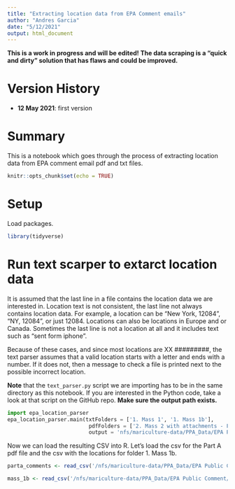 ```yaml
---
title: "Extracting location data from EPA Comment emails"
author: "Andres Garcia"
date: "5/12/2021"
output: html_document
---
```


**This is a work in progress and will be edited! The data scraping is a "quick and dirty" solution that has flaws and could be improved.**

# Version History

- **12 May 2021**: first version

# Summary

This is a notebook which goes through the process of extracting location data from EPA comment email pdf and txt files. 

```r
knitr::opts_chunk$set(echo = TRUE)
```

# Setup

Load packages.

```r
library(tidyverse)
```

# Run text scarper to extarct location data

It is assumed that the last line in a file contains the location data we are interested in.
Location text is not consistent, the last line not always contains location data. 
For example, a location can be "New York, 12084", "NY, 12084", or just 12084.
Locations can also be locations in Europe and or Canada. 
Sometimes the last line is not a location at all and it includes text such as "sent form iphone".

Because of these cases, and since most locations are XX #########, the text parser assumes that a valid location starts with a letter and ends with a number. If it does not, then a message to check a file is printed next to the possible incorrect location. 

**Note** that the `text_parser.py` script we are importing has to be in the same directory as this notebook. If you are interested in the Python code, take a look at that script on the GitHub repo.
**Make sure the output path exists.**
```python
import epa_location_parser
epa_location_parser.main(txtFolders = ['1. Mass 1', '1. Mass 1b'], 
                          pdfFolders = ['2. Mass 2 with attachments - FOTE'], 
                          output = 'nfs/mariculture-data/PPA_Data/EPA Public Comment/EPACommentsLocations/')
```


Now we can load the resulting CSV into R.
Let's load the csv for the  Part A pdf file and the csv with the locations for folder 1. Mass 1b.
```r
parta_comments <- read_csv('/nfs/mariculture-data/PPA_Data/EPA Public Comment/EPACommentsLocations/Part A.pdf.csv')

mass_1b <- read_csv('/nfs/mariculture-data/PPA_Data/EPA Public Comment/EPACommentsLocations/1. Mass 1b.csv ')
```

